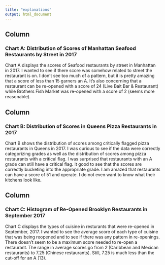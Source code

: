 ```yaml
---
title: "explanations"
output: html_document
---
```


Column {data-width=450}
-----------------------------------------------------------------------

### Chart A: Distribution of Scores of Manhattan Seafood Restaurants by Street in 2017

Chart A displays the scores of Seafood restaurants by street in Manhattan in 2017. I wanted to see if there score was somehow related to street the restaurant is on. I don't see too much of a pattern, but it is pretty amazing that a score of less than 15 garners an A. It's also concerning that a restaurant can be re-opened with a score of 24 (Live Bait Bar & Restaurant) while Brothers Fish Market was re-opened with a score of 2 (seems more reasonable). 


Column {data-width=450}
-----------------------------------------------------------------------

### Chart B: Distribution of Scores in Queens Pizza Restaurants in 2017

Chart B shows the distribution of scores among critically flagged pizza restaurants in Queens in 2017. I was curious to see if the data were correctly categorizing grades as well as the distribution of scores among pizza restaurants with a critical flag. I was surprised that restaurants with an A grade can still have a critical flag. It good to see that the scores are correctly bucketing into the appropriate grade. I am amazed that restaurants can have a score of 51 and operate. I do not even want to know what their kitchens look like.


Column {data-width=450}
-----------------------------------------------------------------------
### Chart C: Histogram of Re-Opened Brooklyn Restaurants in September 2017

Chart C displays the types of cuisine in resturants that were re-opened in September, 2017. I wanted to see the average score of each type of cuisine that was being reopened and to see if there was any pattern in re-openings. There doesn't seem to be a maximum score needed to re-open a restaurant. The range in average scores go from 2 (Caribbean and Mexican restaurants) to 7.25 (Chinese restaurants). Still, 7.25 is much less than the cut-off for an A (13).
